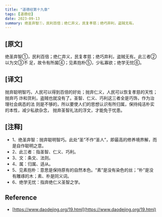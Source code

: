 ```yaml
---
title: "道德经第十九章"
tags: [道德经]
date: 2023-09-13
summary: 绝圣弃智①，民利百倍；绝仁弃义，民复孝慈；绝巧弃利，盗贼无有。
---
```


## [原文]

绝圣弃智①，民利百倍；绝仁弃义，民复孝慈；绝巧弃利，盗贼无有。此三者②以为文③不
足，故令有所属④；见素抱朴⑤，少私寡欲；绝学无忧⑥。

## [译文]

抛弃聪明智巧，人民可以得到百倍的好处；抛弃仁义，人民可以恢复孝慈的天性；抛弃巧
诈和货利，盗贼也就没有了。圣智、仁义、巧利这三者全是巧饰，作为治理社会病态的法
则是不够的，所以要使人们的思想认识有所归属，保持纯洁朴实的本性，减少私欲杂念，
抛弃圣智礼法的浮文，才能免于忧患。

## [注释]

- 1、绝圣弃智：抛弃聪明智巧。此处“圣”不作“圣人”，即最高的修养境界解，而是自作聪明之意。
- 2、此三者：指圣智、仁义、巧利。
- 3、文：条文、法则。
- 4、属：归属、适从。
- 5、见素抱朴：意思是保持原有的自然本色。“素”是没有染色的丝；“朴”是没有雕琢的木；素、朴是同义词。
- 6、绝学无忧：指弃绝仁义圣智之学。

## Reference

- [https://www.daodejing.org/19.html](https://www.daodejing.org/19.html)